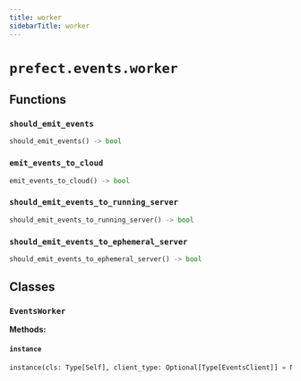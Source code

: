 ```yaml
---
title: worker
sidebarTitle: worker
---
```


# `prefect.events.worker`

## Functions

### `should_emit_events` <sup><a href="https://github.com/prefecthq/prefect/blob/main/src/prefect/events/worker.py#L29"><Icon icon="github" size="14" /></a></sup>

```python
should_emit_events() -> bool
```

### `emit_events_to_cloud` <sup><a href="https://github.com/prefecthq/prefect/blob/main/src/prefect/events/worker.py#L37"><Icon icon="github" size="14" /></a></sup>

```python
emit_events_to_cloud() -> bool
```

### `should_emit_events_to_running_server` <sup><a href="https://github.com/prefecthq/prefect/blob/main/src/prefect/events/worker.py#L44"><Icon icon="github" size="14" /></a></sup>

```python
should_emit_events_to_running_server() -> bool
```

### `should_emit_events_to_ephemeral_server` <sup><a href="https://github.com/prefecthq/prefect/blob/main/src/prefect/events/worker.py#L49"><Icon icon="github" size="14" /></a></sup>

```python
should_emit_events_to_ephemeral_server() -> bool
```

## Classes

### `EventsWorker` <sup><a href="https://github.com/prefecthq/prefect/blob/main/src/prefect/events/worker.py#L53"><Icon icon="github" size="14" /></a></sup>

**Methods:**

#### `instance` <sup><a href="https://github.com/prefecthq/prefect/blob/main/src/prefect/events/worker.py#L100"><Icon icon="github" size="14" /></a></sup>

```python
instance(cls: Type[Self], client_type: Optional[Type[EventsClient]] = None) -> Self
```
